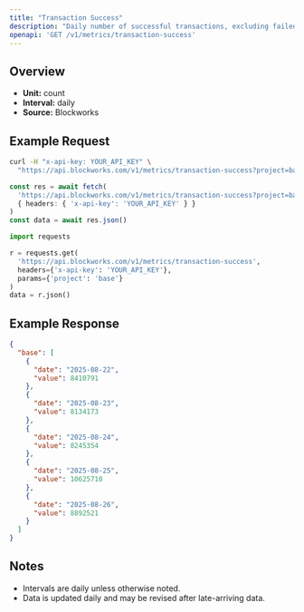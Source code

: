 ```yaml
---
title: "Transaction Success"
description: "Daily number of successful transactions, excluding failed transactions."
openapi: 'GET /v1/metrics/transaction-success'
---
```


## Overview

- **Unit:** count
- **Interval:** daily
- **Source:** Blockworks

## Example Request

<CodeGroup>

```bash cURL
curl -H "x-api-key: YOUR_API_KEY" \
  "https://api.blockworks.com/v1/metrics/transaction-success?project=base"
```

```typescript TypeScript
const res = await fetch(
  'https://api.blockworks.com/v1/metrics/transaction-success?project=base',
  { headers: { 'x-api-key': 'YOUR_API_KEY' } }
)
const data = await res.json()
```

```python Python
import requests

r = requests.get(
  'https://api.blockworks.com/v1/metrics/transaction-success',
  headers={'x-api-key': 'YOUR_API_KEY'},
  params={'project': 'base'}
)
data = r.json()
```

</CodeGroup>

## Example Response

```json
{
  "base": [
    {
      "date": "2025-08-22",
      "value": 8410791
    },
    {
      "date": "2025-08-23",
      "value": 8134173
    },
    {
      "date": "2025-08-24",
      "value": 8245354
    },
    {
      "date": "2025-08-25",
      "value": 10625710
    },
    {
      "date": "2025-08-26",
      "value": 8892521
    }
  ]
}
```

## Notes
- Intervals are daily unless otherwise noted.
- Data is updated daily and may be revised after late-arriving data.
